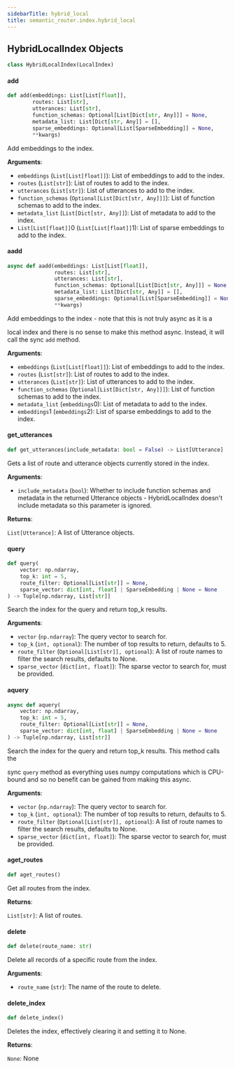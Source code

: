 ```yaml
---
sidebarTitle: hybrid_local
title: semantic_router.index.hybrid_local
---
```


## HybridLocalIndex Objects

```python
class HybridLocalIndex(LocalIndex)
```

#### add

```python
def add(embeddings: List[List[float]],
        routes: List[str],
        utterances: List[str],
        function_schemas: Optional[List[Dict[str, Any]]] = None,
        metadata_list: List[Dict[str, Any]] = [],
        sparse_embeddings: Optional[List[SparseEmbedding]] = None,
        **kwargs)
```

Add embeddings to the index.

**Arguments**:

- `embeddings` (`List[List[float]]`): List of embeddings to add to the index.
- `routes` (`List[str]`): List of routes to add to the index.
- `utterances` (`List[str]`): List of utterances to add to the index.
- `function_schemas` (`Optional[List[Dict[str, Any]]]`): List of function schemas to add to the index.
- `metadata_list` (`List[Dict[str, Any]]`): List of metadata to add to the index.
- `List[List[float]]`0 (`List[List[float]]`1): List of sparse embeddings to add to the index.

#### aadd

```python
async def aadd(embeddings: List[List[float]],
               routes: List[str],
               utterances: List[str],
               function_schemas: Optional[List[Dict[str, Any]]] = None,
               metadata_list: List[Dict[str, Any]] = [],
               sparse_embeddings: Optional[List[SparseEmbedding]] = None,
               **kwargs)
```

Add embeddings to the index - note that this is not truly async as it is a

local index and there is no sense to make this method async. Instead, it will
call the sync `add` method.

**Arguments**:

- `embeddings` (`List[List[float]]`): List of embeddings to add to the index.
- `routes` (`List[str]`): List of routes to add to the index.
- `utterances` (`List[str]`): List of utterances to add to the index.
- `function_schemas` (`Optional[List[Dict[str, Any]]]`): List of function schemas to add to the index.
- `metadata_list` (`embeddings`0): List of metadata to add to the index.
- `embeddings`1 (`embeddings`2): List of sparse embeddings to add to the index.

#### get\_utterances

```python
def get_utterances(include_metadata: bool = False) -> List[Utterance]
```

Gets a list of route and utterance objects currently stored in the index.

**Arguments**:

- `include_metadata` (`bool`): Whether to include function schemas and metadata in
the returned Utterance objects - HybridLocalIndex doesn&#x27;t include metadata so
this parameter is ignored.

**Returns**:

`List[Utterance]`: A list of Utterance objects.

#### query

```python
def query(
    vector: np.ndarray,
    top_k: int = 5,
    route_filter: Optional[List[str]] = None,
    sparse_vector: dict[int, float] | SparseEmbedding | None = None
) -> Tuple[np.ndarray, List[str]]
```

Search the index for the query and return top_k results.

**Arguments**:

- `vector` (`np.ndarray`): The query vector to search for.
- `top_k` (`int, optional`): The number of top results to return, defaults to 5.
- `route_filter` (`Optional[List[str]], optional`): A list of route names to filter the search results, defaults to None.
- `sparse_vector` (`dict[int, float]`): The sparse vector to search for, must be provided.

#### aquery

```python
async def aquery(
    vector: np.ndarray,
    top_k: int = 5,
    route_filter: Optional[List[str]] = None,
    sparse_vector: dict[int, float] | SparseEmbedding | None = None
) -> Tuple[np.ndarray, List[str]]
```

Search the index for the query and return top_k results. This method calls the

sync `query` method as everything uses numpy computations which is CPU-bound
and so no benefit can be gained from making this async.

**Arguments**:

- `vector` (`np.ndarray`): The query vector to search for.
- `top_k` (`int, optional`): The number of top results to return, defaults to 5.
- `route_filter` (`Optional[List[str]], optional`): A list of route names to filter the search results, defaults to None.
- `sparse_vector` (`dict[int, float]`): The sparse vector to search for, must be provided.

#### aget\_routes

```python
def aget_routes()
```

Get all routes from the index.

**Returns**:

`List[str]`: A list of routes.

#### delete

```python
def delete(route_name: str)
```

Delete all records of a specific route from the index.

**Arguments**:

- `route_name` (`str`): The name of the route to delete.

#### delete\_index

```python
def delete_index()
```

Deletes the index, effectively clearing it and setting it to None.

**Returns**:

`None`: None

